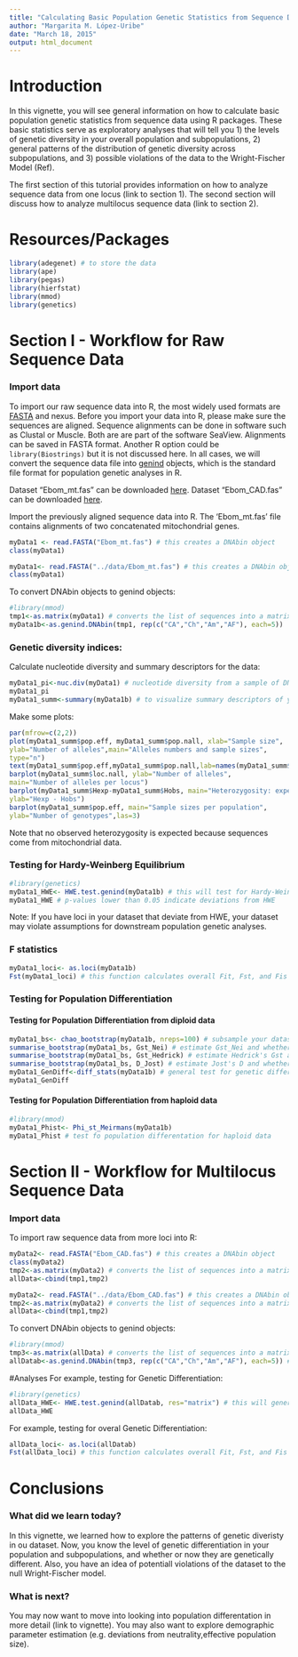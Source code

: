 ```yaml
---
title: "Calculating Basic Population Genetic Statistics from Sequence Data"
author: "Margarita M. López-Uribe"
date: "March 18, 2015"
output: html_document
---
```


Introduction
=========
In this vignette, you will see general information on how to calculate basic population genetic statistics from sequence data using R packages. These basic statistics serve as exploratory analyses that will tell you 1) the levels of genetic diversity in your overall population and subpopulations, 2) general patterns of the distribution of genetic diversity across subpopulations, and 3) possible violations of the data to the Wright-Fischer Model (Ref).

The first section of this tutorial provides information on how to analyze sequence data from one locus (link to section 1). The second section will discuss how to analyze multilocus sequence data (link to section 2).


Resources/Packages
=========
```r
library(adegenet) # to store the data
library(ape)
library(pegas)
library(hierfstat)
library(mmod)
library(genetics)
```

Section I - Workflow for Raw Sequence Data
========

### Import data
To import our raw sequence data into R, the most widely used formats are [FASTA](http://www.ncbi.nlm.nih.gov/BLAST/fasta.html) and nexus. Before you import your data into R, please make sure the sequences are aligned. Sequence alignments can be done in software such as Clustal or Muscle. Both are are part of the software SeaView. Alignments can be saved in FASTA format. Another R option could be `library(Biostrings)` but it is not discussed here. In all cases, we will convert the sequence data file into [genind](http://www.inside-r.org/packages/cran/adegenet/docs/.valid.genind) objects, which is the standard file format for population genetic analyses in R.

Dataset "Ebom_mt.fas" can be downloaded [here]().
Dataset "Ebom_CAD.fas" can be downloaded [here]().

Import the previously aligned sequence data into R.
The 'Ebom_mt.fas' file contains alignments of two concatenated mitochondrial genes. 
```r
myData1 <- read.FASTA("Ebom_mt.fas") # this creates a DNAbin object
class(myData1)
```

```r
myData1<- read.FASTA("../data/Ebom_mt.fas") # this creates a DNAbin object
class(myData1)
```

To convert DNAbin objects to genind objects:
```r
#library(mmod)
tmp1<-as.matrix(myData1) # converts the list of sequences into a matrix
myData1b<-as.genind.DNAbin(tmp1, rep(c("CA","Ch","Am","AF"), each=5))
```

### Genetic diversity indices:
Calculate nucleotide diversity and summary descriptors for the data:
```r
myData1_pi<-nuc.div(myData1) # nucleotide diversity from a sample of DNA sequences in DNAbin format
myData1_pi
myData1_summ<-summary(myData1b) # to visualize summary descriptors of your sequence data file
```
Make some plots:
```r
par(mfrow=c(2,2))
plot(myData1_summ$pop.eff, myData1_summ$pop.nall, xlab="Sample size",
ylab="Number of alleles",main="Alleles numbers and sample sizes",
type="n")
text(myData1_summ$pop.eff,myData1_summ$pop.nall,lab=names(myData1_summ$pop.eff))
barplot(myData1_summ$loc.nall, ylab="Number of alleles",
main="Number of alleles per locus")
barplot(myData1_summ$Hexp-myData1_summ$Hobs, main="Heterozygosity: expected-observed",
ylab="Hexp - Hobs")
barplot(myData1_summ$pop.eff, main="Sample sizes per population",
ylab="Number of genotypes",las=3)
```

Note that no observed heterozygosity is expected because sequences come from mitochondrial data.

### Testing for Hardy-Weinberg Equilibrium
```r
#library(genetics)
myData1_HWE<- HWE.test.genind(myData1b) # this will test for Hardy-Weingber equilibrium
myData1_HWE # p-values lower than 0.05 indicate deviations from HWE
```
Note: If you have loci in your dataset that deviate from HWE, your dataset may violate assumptions for downstream population genetic analyses.

### F statistics
```r
myData1_loci<- as.loci(myData1b) 
Fst(myData1_loci) # this function calculates overall Fit, Fst, and Fis of the dataset
```

### Testing for Population Differentiation

#### Testing for Population Differentiation from diploid data
```r
myData1_bs<- chao_bootstrap(myData1b, nreps=100) # subsample your dataset multiple times to estimate significance of genetic differentation statistics 
summarise_bootstrap(myData1_bs, Gst_Nei) # estimate Gst_Nei and whether or not it is significant
summarise_bootstrap(myData1_bs, Gst_Hedrick) # estimate Hedrick's Gst and whether or not it is significant
summarise_bootstrap(myData1_bs, D_Jost) # estimate Jost's D and whether or not it is significant
myData1_GenDiff<-diff_stats(myData1b) # general test for genetic differentiation per locus and across all subpopultions using Gst, Gst' and Jost D (estimated and based on the harmonic mean between loci)
myData1_GenDiff
```

#### Testing for Population Differentiation from haploid data
```r
#library(mmod)
myData1_Phist<- Phi_st_Meirmans(myData1b) 
myData1_Phist # test fo population differentation for haploid data
```



Section II - Workflow for Multilocus Sequence Data 
========
### Import data

To import raw sequence data from more loci into R:
```r
myData2<- read.FASTA("Ebom_CAD.fas") # this creates a DNAbin object
class(myData2)
tmp2<-as.matrix(myData2) # converts the list of sequences into a matrix
allData<-cbind(tmp1,tmp2)
```

```r
myData2<- read.FASTA("../data/Ebom_CAD.fas") # this creates a DNAbin object
tmp2<-as.matrix(myData2) # converts the list of sequences into a matrix
allData<-cbind(tmp1,tmp2)
```

To convert DNAbin objects to genind objects:
```r
#library(mmod)
tmp3<-as.matrix(allData) # converts the list of sequences into a matrix
allDatab<-as.genind.DNAbin(tmp3, rep(c("CA","Ch","Am","AF"), each=5)) #bins data from multiple loci into one DNAbin object - MAKE SURE SEQUENCES IN THE FASTA FILE HAVE THE SAME NAME
```

#Analyses
For example, testing for Genetic Differentiation:
```r
#library(genetics)
allData_HWE<- HWE.test.genind(allDatab, res="matrix") # this will generate a matrix of p-values for HWE
allData_HWE

```

For example, testing for overal Genetic Differentiation:
```r
allData_loci<- as.loci(allDatab) 
Fst(allData_loci) # this function calculates overall Fit, Fst, and Fis of the dataset
```

Conclusions
========

### What did we learn today?
In this vignette, we learned how to explore the patterns of genetic diveristy in ou dataset. Now, you know the level of genetic differentiation in your population and subpopulations, and whether or now they are genetically different. Also, you have an idea of potentiall violations of the dataset to the null Wright-Fischer model. 

### What is next?
You may now want to move into looking into population differentation in more detail (link to vignette). You may also want to explore demographic parameter estimation (e.g. deviations from neutrality,effective population size).
